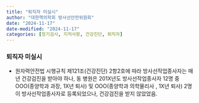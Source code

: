 ```yaml
---
title: "퇴직자 미실시"
author: "대한핵의학회 방사선안전위원회"
date: "2024-11-17"
date-modified: "2024-11-17"
categories: [정기검사, 지적사항, 건강진단, 퇴직자]
---
```


### 퇴직자 미실시

-   원자력안전법 시행규칙 제121조(건강진단) 2항2호에 따라 방사선작업종사자는 매년 건강검진을 받아야 하나, 동 병원은 201X년도 방사선작업종사자 12명 중 OOO(종양학과 과장, 1X년 퇴사) 및 OOO(종양학과 의학물리사 , 1X년 퇴사) 2명이 방사선작업종사자로 등록되었으나, 건강검진을 받지 않았었음.

